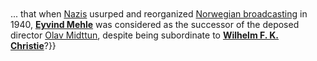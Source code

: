 <article id="26031441" title=Talk:Eyvind Mehle>
	<talkpage id="26031441" title="Talk:Eyvind Mehle">
{{WikiProjectBannerShell|1=
{{WikiProject Norway|class=Start}}
{{WikiProject Biography
|living=no
|class=Start
|listas=Mehle, Eyvind
}}
{{WikiProject Politics|fascism=yes|class=Start}}
}}


{{DYK talk|12 February|2010|{{*mp}}... that when [[occupation of Norway by Nazi Germany|Nazis]] usurped and reorganized [[Norwegian Broadcasting Corporation|Norwegian broadcasting]] in 1940, '''[[Eyvind Mehle]]''' was considered as the successor of the deposed director [[Olav Midttun]], despite being subordinate to '''[[Wilhelm Frimann Koren Christie (Nazi)|Wilhelm F. K. Christie]]'''?}}
	</talkpage>
</article>